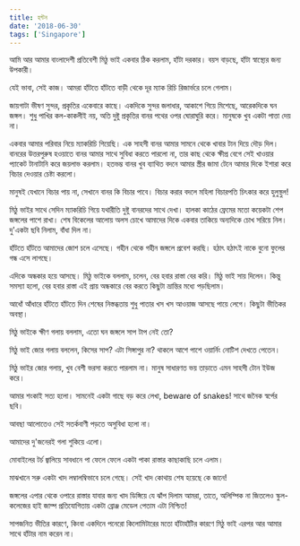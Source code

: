 ```yaml
---
title: হন্টন
date: '2018-06-30'
tags: ['Singapore']
---
```

 

আমি আর আমার বাংলাদেশী প্রতিবেশী মিঠু ভাই একবার ঠিক করলাম, হাঁটা দরকার। বয়স বাড়ছে, হাঁটা স্বাস্থ্যের জন্য উপকারী।

যেই ভাবা, সেই কাজ। আমরা হাঁটতে হাঁটতে বাড়ী থেকে দূর ম্যাক রিচি রিজার্ভরে চলে গেলাম।

জায়গাটা ভীষণ সুন্দর, প্রকৃতির একেবারে কাছে। একদিকে সুন্দর জলাধার, আকাশে গিয়ে মিশেছে, আরেকদিকে ঘন জঙ্গল। শুধু পাখির কল-কাকলীই নয়, অতি দুষ্টু প্রকৃতির বানর পথের ওপর ঘোরাঘুরি করে। মানুষকে খুব একটা পাত্তা দেয় না।

একবার আমার পরিবার নিয়ে ম্যাকরিচি গিয়েছি। এক সাহসী বানর আমার সামনে থেকে খাবার টান দিয়ে দৌড় দিল। বানরের উত্তরপুরুষ হওয়াতে বানর আমার সাথে সুবিধা করতে পারলো না, তার কাছ থেকে ক্ষীপ্র বেগে সেই খাওয়ার প্যাকেট টানাটানি করে জয়লাভ করলাম। হতভম্ভ বানর খুব ব্যাথিত বদনে আমার স্ত্রীর জামা টেনে আমার দিকে ইশারা করে বিচার দেওয়ার চেষ্টা করলো।

মানুষই যেখানে বিচার পায় না, সেখানে বানর কি বিচার পাবে। বিচার করার বদলে মহিলা বিচারপতি চিৎকার করে হুলুস্থুল!

মিঠু ভাইর সাথে সেদিন ম্যাকরিচি গিয়ে যথারীতি দুষ্টু বানরদের সাথে দেখা। হালকা কাঠের ফ্রেমের মতো কয়েকটা শেপ জঙ্গলের পাশে রাখা। শেষ বিকেলের আলোয় অলস চোখে আমাদের দিকে একবার তাকিয়ে অন্যদিকে চোখ সরিয়ে নিল। দু'একটা ছবি নিলাম, বাঁধা দিল না।

হাঁটতে হাঁটতে আমাদের জোশ চলে এসেছে। গহীন থেকে গহীন জঙ্গলে প্রবেশ করছি। হঠাৎ হঠাৎই নাকে বুনো ফুলের গন্ধ এসে লাগছে।

এদিকে অন্ধকার হয়ে আসছে। মিঠু ভাইকে বললাম, চলেন, বের হবার রাস্তা বের করি। মিঠু ভাই সায় দিলেন। কিন্তু সমস্যা হলো, বের হবার রাস্তা এই প্রায় অন্ধকারে বের করতে কিছুটা ভ্রান্তির মধ্যে পড়ছিলাম।

আধোঁ আঁধারে হাঁটতে হাঁটতে দিন শেষের নিস্তব্ধতায় শুধু পাতার খস খস আওয়াজ আসছে পায়ে লেগে। কিছুটা ভীতিকর অবস্থা।

মিঠু ভাইকে ক্ষীণ গলায় বললাম, এতো ঘন জঙ্গলে সাপ টাপ নেই তো?

মিঠু ভাই জোর গলায় বললেন, কিসের সাপ? এটা সিঙ্গাপুর না? থাকলে আশে পাশে ওয়ার্নিং নোটিশ দেখতে পেতেন।

মিঠু ভাইর জোর গলায়, খুব বেশী ভরসা করতে পারলাম না। মানুষ সাধারণত ভয় তাড়াতে এমন সাহসী টোন ইউজ করে।

আমার শংকাই সত্য হলো। সামনেই একটা গাছে বড় করে লেখা, beware of snakes! সাথে জনৈক স্বর্পের ছবি।

আবছা আলোতেও সেই সতর্কবাণী পড়তে অসুবিধা হলো না।

আমাদের দু'জনেরই গলা শুকিয়ে এলো।

মোবাইলের টর্চ জ্বালিয়ে সাবধানে পা ফেলে ফেলে একটা পাকা রাস্তার কাছাকাছি চলে এলাম।

মাঝখানে সরু একটা খাদ লম্বালম্বিভাবে চলে গেছে। সেই খাদ কোথায় শেষ হয়েছে কে জানে!

জঙ্গলের এপার থেকে ওপারে রাস্তার যাবার জন্য খাদ ডিঙ্গিয়ে যে ঝাঁপ দিলাম আমরা, তাতে, অলিম্পিক না জিতলেও স্কুল-কলেজের হাই জাম্প প্রতিযোগিতায় একটা ব্রোঞ্জ মেডেল পেতাম এটা নিশ্চিত!

সাপজনিত ভীতির কারণে, কিংবা একদিনে পনেরো কিলোমিটারের মতো হাঁটাহাঁটির কারণে মিঠু ভাই এরপর আর আমার সাথে হাঁটার নাম করেন না।